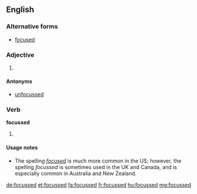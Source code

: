 ==English==

===Alternative forms===
* [[focused]]

===Adjective===
{{en-adj}}

# {{British}} {{alternative spelling of|focused}}

====Antonyms====
* [[unfocussed]]

===Verb===
'''focussed'''

# {{British}} {{past of|focus}}

====Usage notes====
* The spelling ''[[focused]]'' is much more common in the US; however,  the spelling ''focussed'' is sometimes used in the UK and Canada, and is especially common in Australia and New Zealand.

[[de:focussed]]
[[et:focussed]]
[[fa:focussed]]
[[fr:focussed]]
[[hu:focussed]]
[[mg:focussed]]